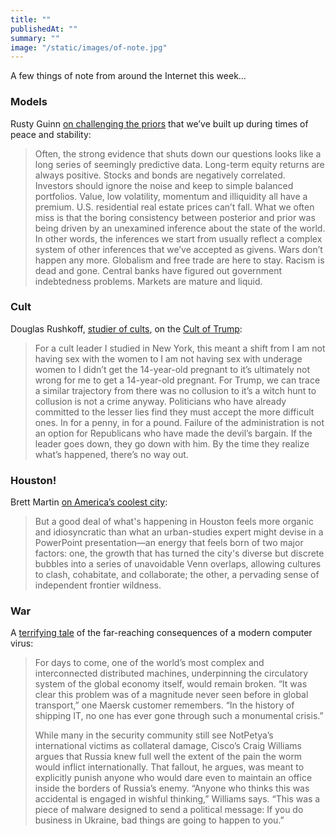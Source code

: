 ```yaml
---
title: ""
publishedAt: ""
summary: ""
image: "/static/images/of-note.jpg"
---
```


A few things of note from around the Internet this week…

### Models

Rusty Guinn [on challenging the
priors](https://www.epsilontheory.com/bayes-and-the-boreen/) that we’ve
built up during times of peace and stability:

> Often, the strong evidence that shuts down our questions looks like a
> long series of seemingly predictive data. Long-term equity returns are
> always positive. Stocks and bonds are negatively correlated. Investors
> should ignore the noise and keep to simple balanced portfolios. Value,
> low volatility, momentum and illiquidity all have a premium. U.S.
> residential real estate prices can’t fall. What we often miss is that
> the boring consistency between posterior and prior was being driven by
> an unexamined inference about the state of the world. In other words,
> the inferences we start from usually reflect a complex system of other
> inferences that we’ve accepted as givens. Wars don’t happen any more.
> Globalism and free trade are here to stay. Racism is dead and gone.
> Central banks have figured out government indebtedness problems.
> Markets are mature and liquid.

### Cult

Douglas Rushkoff, [studier of
cults](http://rushkoff.com/books/coercion), on the [Cult of
Trump](https://medium.com/s/greatescape/the-trump-cult-73b6a0efd0ee):

> For a cult leader I studied in New York, this meant a shift from I am
> not having sex with the women to I am not having sex with underage
> women to I didn’t get the 14-year-old pregnant to it’s ultimately not
> wrong for me to get a 14-year-old pregnant. For Trump, we can trace a
> similar trajectory from there was no collusion to it’s a witch hunt to
> collusion is not a crime anyway. Politicians who have already
> committed to the lesser lies find they must accept the more difficult
> ones. In for a penny, in for a pound. Failure of the administration is
> not an option for Republicans who have made the devil’s bargain. If
> the leader goes down, they go down with him. By the time they realize
> what’s happened, there’s no way out.

### Houston!

Brett Martin [on America’s coolest
city](https://www.gq.com/story/houston-restaurants-capital-of-southern-cool):

> But a good deal of what's happening in Houston feels more organic and
> idiosyncratic than what an urban-studies expert might devise in a
> PowerPoint presentation—an energy that feels born of two major
> factors: one, the growth that has turned the city's diverse but
> discrete bubbles into a series of unavoidable Venn overlaps, allowing
> cultures to clash, cohabitate, and collaborate; the other, a pervading
> sense of independent frontier wildness.

### War

A [terrifying
tale](https://www.wired.com/story/notpetya-cyberattack-ukraine-russia-code-crashed-the-world)
of the far-reaching consequences of a modern computer virus:

> For days to come, one of the world’s most complex and interconnected
> distributed machines, underpinning the circulatory system of the
> global economy itself, would remain broken. “It was clear this problem
> was of a magnitude never seen before in global transport,” one Maersk
> customer remembers. “In the history of shipping IT, no one has ever
> gone through such a monumental crisis.”
>
> While many in the security community still see NotPetya’s
> international victims as collateral damage, Cisco’s Craig Williams
> argues that Russia knew full well the extent of the pain the worm
> would inflict internationally. That fallout, he argues, was meant to
> explicitly punish anyone who would dare even to maintain an office
> inside the borders of Russia’s enemy. “Anyone who thinks this was
> accidental is engaged in wishful thinking,” Williams says. “This was a
> piece of malware designed to send a political message: If you do
> business in Ukraine, bad things are going to happen to you.”
